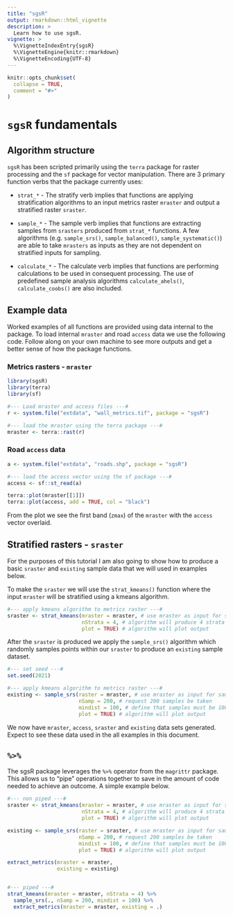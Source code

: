```yaml
---
title: "sgsR"
output: rmarkdown::html_vignette
description: >
  Learn how to use sgsR.
vignette: >
  %\VignetteIndexEntry{sgsR}
  %\VignetteEngine{knitr::rmarkdown}
  %\VignetteEncoding{UTF-8}
---
```


```r
knitr::opts_chunk$set(
  collapse = TRUE,
  comment = "#>"
)
```

# `sgsR` fundamentals {#fund .unnumbered}

## Algorithm structure {#str .unnumbered}

`sgsR` has been scripted primarily using the `terra` package for raster processing and the `sf` package for vector manipulation. There are 3 primary function verbs that the package currently uses:

*   `strat_*` - The stratify verb implies that functions are applying stratification algorithms to an input metrics raster `mraster` and output a stratified raster `sraster`.

*   `sample_*` - The sample verb implies that functions are extracting samples from `srasters` produced from `strat_*` functions. A few algorithms (e.g. `sample_srs()`, `sample_balanced()`, `sample_systematic()`) are able to take `mrasters` as inputs as they are not dependent on stratified inputs for sampling.

*   `calculate_*` - The calculate verb implies that functions are performing calculations to be used in consequent processing. The use of predefined sample analysis algorithms `calculate_ahels()`, `calculate_coobs()` are also included.

## Example data {.unnumbered}
Worked examples of all functions are provided using data internal to the package. To load internal `mraster` and road `access` data we use the following code. Follow along on your own machine to see more outputs and get a better sense of how the package functions.

### Metrics rasters - `mraster` {#mrast .unnumbered}
```r
library(sgsR)
library(terra)
library(sf)

#--- Load mraster and access files ---#
r <- system.file("extdata", "wall_metrics.tif", package = "sgsR")

#--- load the mraster using the terra package ---#
mraster <- terra::rast(r)
```

### Road `access` data {#vect .unnumbered}
```r
a <- system.file("extdata", "roads.shp", package = "sgsR")

#--- load the access vector using the sf package ---#
access <- sf::st_read(a)
```

```r
terra::plot(mraster[[1]])
terra::plot(access, add = TRUE, col = "black")

```

From the plot we see the first band (`zmax`) of the `mraster` with the `access` vector overlaid. 

## Stratified rasters - `sraster` {#srast .unnumbered}

For the purposes of this tutorial I am also going to show how to produce a basic `sraster` and `existing` sample data that we will used in examples below. 

To make the `sraster` we will use the `strat_kmeans()` function where the input `mraster` will be stratified using a kmeans algorithm.

```r
#--- apply kmeans algorithm to metrics raster ---#
sraster <- strat_kmeans(mraster = mraster, # use mraster as input for sampling
                        nStrata = 4, # algorithm will produce 4 strata
                        plot = TRUE) # algorithm will plot output

```

After the `sraster` is produced we apply the `sample_srs()` algorithm which randomly samples points within our `sraster` to produce an `existing` sample dataset.

```r
#--- set seed ---#
set.seed(2021)

#--- apply kmeans algorithm to metrics raster ---#
existing <- sample_srs(raster = mraster, # use mraster as input for sampling
                       nSamp = 200, # request 200 samples be taken
                       mindist = 100, # define that samples must be 100 m apart
                       plot = TRUE) # algorithm will plot output

```

We now have `mraster`, `access`, `sraster` and `existing` data sets generated. Expect to see these data used in the all examples in this document.

## `%>%` {#pipe .unnumbered}

The sgsR package leverages the `%>%` operator from the `magrittr` package. This allows us to "pipe" operations together to save in the amount of code needed to achieve an outcome. A simple example below.

```r
#--- non piped ---#
sraster <- strat_kmeans(mraster = mraster, # use mraster as input for sampling
                        nStrata = 4, # algorithm will produce 4 strata
                        plot = TRUE) # algorithm will plot output

existing <- sample_srs(raster = sraster, # use mraster as input for sampling
                       nSamp = 200, # request 200 samples be taken
                       mindist = 100, # define that samples must be 100 m apart
                       plot = TRUE) # algorithm will plot output

extract_metrics(mraster = mraster,
                existing = existing)


#--- piped ---#
strat_kmeans(mraster = mraster, nStrata = 4) %>%
  sample_srs(., nSamp = 200, mindist = 100) %>%
  extract_metrics(mraster = mraster, existing = .)

```

